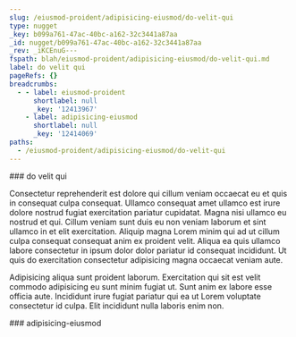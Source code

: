 ```yaml
---
slug: /eiusmod-proident/adipisicing-eiusmod/do-velit-qui
type: nugget
_key: b099a761-47ac-40bc-a162-32c3441a87aa
_id: nugget/b099a761-47ac-40bc-a162-32c3441a87aa
_rev: _iKCEnuG---
fspath: blah/eiusmod-proident/adipisicing-eiusmod/do-velit-qui.md
label: do velit qui
pageRefs: {}
breadcrumbs:
  - - label: eiusmod-proident
      shortlabel: null
      _key: '12413967'
    - label: adipisicing-eiusmod
      shortlabel: null
      _key: '12414069'
paths:
  - /eiusmod-proident/adipisicing-eiusmod/do-velit-qui
---
```


<NuggetArea>
<Nugget slug="/eiusmod-proident/adipisicing-eiusmod/do-velit-qui" type="nugget" _key="b099a761-47ac-40bc-a162-32c3441a87aa" _id="nugget/b099a761-47ac-40bc-a162-32c3441a87aa" _rev="_iKCEnuG---" fspath="blah/eiusmod-proident/adipisicing-eiusmod/do-velit-qui.md" label="do velit qui" paths="/eiusmod-proident/adipisicing-eiusmod/do-velit-qui">
<NuggetBody>
### do velit qui

Consectetur reprehenderit est dolore qui cillum veniam occaecat eu et quis in consequat culpa consequat. Ullamco consequat amet ullamco est irure dolore nostrud fugiat exercitation pariatur cupidatat. Magna nisi ullamco eu nostrud et qui. Cillum veniam sunt duis eu non veniam laborum et sint ullamco in et elit exercitation. Aliquip magna Lorem minim qui ad ut cillum culpa consequat consequat anim ex proident velit. Aliqua ea quis ullamco labore consectetur in ipsum dolor dolor pariatur id consequat incididunt. Ut quis do exercitation consectetur adipisicing magna occaecat veniam aute.

Adipisicing aliqua sunt proident laborum. Exercitation qui sit est velit commodo adipisicing eu sunt minim fugiat ut. Sunt anim ex labore esse officia aute. Incididunt irure fugiat pariatur qui ea ut Lorem voluptate consectetur id culpa. Elit incididunt nulla laboris enim non.

</NuggetBody>
<Breadcrumbs>
<Crumbs>
<Crumb _key="12413967" label="eiusmod-proident" /><Crumb _key="12414069" label="adipisicing-eiusmod" />
</Crumbs>
</Breadcrumbs>
</Nugget>

<NuggetsInbound>
</NuggetsInbound>
<NuggetsOutbound>
</NuggetsOutbound>
</NuggetArea>
<PassagesInbound>
<Passage direction="inbound" type="passage" _key="12414069" _id="passage/12414069" _rev="_iKCEnt6---" label="adipisicing-eiusmod" passage="adipisicing-eiusmod" fspath="blah/eiusmod-proident/adipisicing-eiusmod" paths="/eiusmod-proident/adipisicing-eiusmod" slug="/eiusmod-proident/adipisicing-eiusmod">
<NuggetBody>
### adipisicing-eiusmod

</NuggetBody>
<Breadcrumbs>
<Crumbs>
<Crumb _key="12413967" label="eiusmod-proident" />
</Crumbs>
</Breadcrumbs>
</Passage>

</PassagesInbound>
<PassagesOutbound>
</PassagesOutbound>